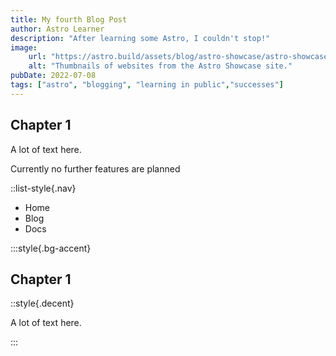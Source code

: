 ---
title: My fourth Blog Post
author: Astro Learner
description: "After learning some Astro, I couldn't stop!"
image: 
    url: "https://astro.build/assets/blog/astro-showcase/astro-showcase-screenshot.jpg"
    alt: "Thumbnails of websites from the Astro Showcase site."
pubDate: 2022-07-08
tags: ["astro", "blogging", "learning in public","successes"]
---


## Chapter 1


A lot of text here.


Currently no further features are planned

::list-style{.nav}

- Home
- Blog
- Docs

:::style{.bg-accent}

## Chapter 1

::style{.decent}

A lot of text here.

:::